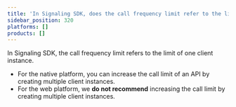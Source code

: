 ```yaml
---
title: 'In Signaling SDK, does the call frequency limit refer to the limit of one client instance?'
sidebar_position: 320
platforms: []
products: []
---
```



In Signaling SDK, the call frequency limit refers to the limit of one client instance.

- For the native platform, you can increase the call limit of an API by creating multiple client instances.
- For the web platform, we <b>do not recommend</b> increasing the call limit by creating multiple client instances.
